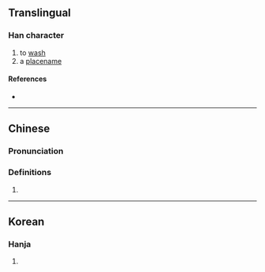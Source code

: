 {{character info}}
==Translingual==

===Han character===
{{Han char|rn=85|rad=水|as=12|sn=15|four=38140|canj=EMJK,ENJK|ids=⿰氵敢}}

# to [[wash]]
# a [[placename]]

====References====
* {{Han ref|kx=0651.300|dkj=18320|dj=1062.020|hdz=31731.090|uh=6F89|ud=28553|bh=E641|bd=58945}}

----

==Chinese==
{{zh-forms}}

===Pronunciation===
{{zh-pron
|m=gǎn
|c=gam2
|mc=y
|oc=y
|ma=
|cat=v,pn
}}

===Definitions===
{{zh-hanzi}}

# {{rfdef|zh}}

----

==Korean==

===Hanja===
{{ko-hanja|hangeul=검|eumhun=|rv=geom|mr=kŏm|y=kem}}

# {{rfdef|ko|sort=水12}}